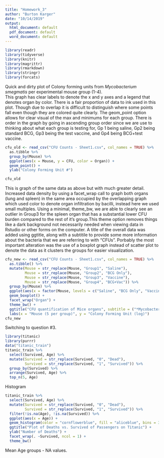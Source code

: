 ```yaml
---
title: "Homework_3"
author: "Burton Karger"
date: "10/14/2019"
output:
  html_document: default
  pdf_document: default
  word_document: default
---
```


```r
library(readr)
library(tidyverse)
library(knitr)
library(magrittr)
library(rmarkdown)
library(stringr)
library(forcats)
```

Quick and dirty plot of Colony forming units from *Mycobacterium smegmatis* per experimental mouse group (1-4).  
This graph has clear labels to denote the x and y axes and a legend that denotes organ by color. There is a fair proportion of data to ink used in this plot. Though due to overlap it is difficult to distinguish where some points fall even though they are colored quite clearly. The geom_point option allows for clear visual of the max and minimums for each group. There is order in the graph by going in ascending group order since we are use to thinking about what each group is testing for, Gp 1 being saline, Gp2 being standard BCG, Gp3 being the test vaccine, and Gp4 being BCG+test vaccine.
```r
cfu_old <- read_csv("CFU Counts - Sheet1.csv", col_names = TRUE) %>% 
  as.tibble %>% 
  group_by(Mouse) %>% 
  ggplot(aes(x = Mouse, y = CFU, color = Organ)) +
  geom_point() +
  ylab("Colony Forming Unit #")

cfu_old
```
  
This is graph of the same data as above but with much greater detail. Increased data density by using a facet_wrap call to graph both organs (lung and spleen) in the same area occupied by the overlapping graph which used color to denote organ infiltration by bacilli, instead here we used small multiples. Using a minimal, theme_bw, we are able to clearly see an outlier in Group3 for the spleen organ that has a substantial lower CFU burden compared to the rest of it's group.This theme option removes things like a dark background not necessarily needed when viewing data in Rstudio or other forms on the computer. A title of the overall data was added using ggtitle, along with a subtitile to provide some more information about the bacteria that we are referring to with "CFUs". Porbably the most important alteration was the use of a boxplot graph instead of scatter plot to denote the data as it clusters the groups for easier visualization. 
```r
cfu_new <- read_csv("CFU Counts - Sheet1.csv", col_names = TRUE) %>% 
  as.tibble() %>% 
  mutate(Mouse = str_replace(Mouse, "Group1", "Saline"),
         Mouse = str_replace(Mouse, "Group2", "BCG Only"),
         Mouse = str_replace(Mouse, "Group3", "Vaccine"),
         Mouse = str_replace(Mouse, "Group4", "BCG+Vac")) %>% 
  group_by(Mouse) %>% 
  ggplot(aes(x = factor(Mouse, levels = c("Saline", "BCG Only", "Vaccine", "BCG+Vac")), y = CFU)) +
  geom_boxplot() +
  facet_wrap("Organ") +
  theme_bw() +
  ggtitle("CFU quantification of Mice organs", subtitle = ("*Mycobacterium smegmatis*")) +
  labs(x = "Mouse (5 per group)", y = "Colony Forming Unit (log)") 
cfu_new
```
Switching to question #3.
```r
library(titanic)
library(purrr)
data("titanic_train")
titanic_train %>%
  select(Survived, Age) %>%
  mutate(Survived = str_replace(Survived, "0", "Dead"),
         Survived = str_replace(Survived, "1", "Survived")) %>%
  group_by(Survived) %>% 
  arrange(Survived, Age) %>% 
  top_n(5, Age)
```
Histogram
```r
titanic_train %>%
  select(Survived, Age) %>%
  mutate(Survived = str_replace(Survived, "0", "Dead"),
         Survived = str_replace(Survived, "1", "Survived")) %>% 
  filter(!is.na(Age), !is.na(Survived)) %>% 
  ggplot(aes(x = Age)) +
  geom_histogram(color = "cornflowerblue", fill = "aliceblue", bins = 30) +
  ggtitle("Plot of Deaths vs. Survived of Passengers on Titanic") +
  ylab("Number of Deaths") +
  facet_wrap(. ~Survived, ncol = 1) +
  theme_bw()
```
Mean Age groups - NA values.
```r

```

